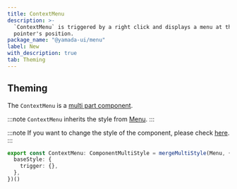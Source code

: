 ```yaml
---
title: ContextMenu
description: >-
  `ContextMenu` is triggered by a right click and displays a menu at the
  pointer's position.
package_name: "@yamada-ui/menu"
label: New
with_description: true
tab: Theming
---
```


## Theming

The `ContextMenu` is a [multi part component](/styled-system/theming/component-styles#multi-part-components).

:::note
`ContextMenu` inherits the style from [Menu](/components/overlay/menu).
:::

:::note
If you want to change the style of the component, please check [here](/styled-system/theming/customize-theme#changing-the-style-of-components).
:::

```ts
export const ContextMenu: ComponentMultiStyle = mergeMultiStyle(Menu, {
  baseStyle: {
    trigger: {},
  },
})()
```
